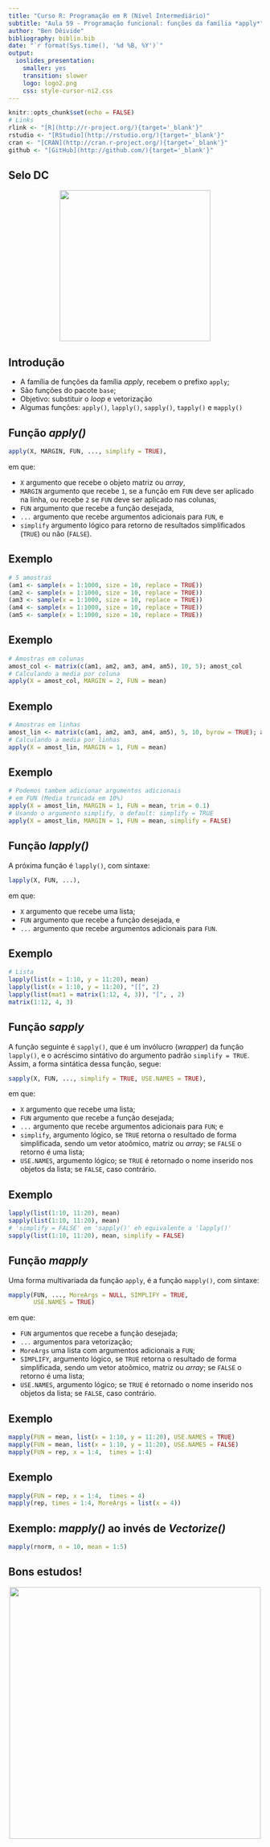 ```yaml
---
title: "Curso R: Programação em R (Nível Intermediário)"
subtitle: "Aula 59 - Programação funcional: funções da família *apply*"
author: "Ben Dêivide"
bibliography: biblio.bib
date: "`r format(Sys.time(), '%d %B, %Y')`"
output: 
  ioslides_presentation: 
    smaller: yes
    transition: slower
    logo: logo2.png
    css: style-cursor-ni2.css
---
```


```r
knitr::opts_chunk$set(echo = FALSE)
# Links
rlink <- "[R](http://r-project.org/){target='_blank'}"
rstudio <- "[RStudio](http://rstudio.org/){target='_blank'}"
cran <- "[CRAN](http://cran.r-project.org/){target='_blank'}"
github <- "[GitHub](http://github.com/){target='_blank'}"
```


<!--
YAML:
date: "`r format(Sys.time(), '%d %B, %Y')`"
=====
APRESENTACAO:

Inserir nas secoes:
{data-background=boards.jpg data-background-size=cover}
-->


## Selo DC

<center>
[![](SeloDC-preto.png){height=300 width=300}](https://bendeivide.github.io/dc/){target="_blank"}
</center>

## Introdução

- A família de funções da família *apply*, recebem o prefixo `apply`;
- São funções do pacote `base`;
- Objetivo: substituir o *loop* e vetorização
- Algumas funções: `apply()`, `lapply()`, `sapply()`, `tapply()` e `mapply()`

## Função *apply()*

```r
apply(X, MARGIN, FUN, ..., simplify = TRUE),
```
em que:

  - `X` argumento que recebe o objeto matriz ou *array*,
  - `MARGIN` argumento que recebe `1`, se a função em `FUN` deve ser aplicado na linha, ou recebe `2` se `FUN` deve ser aplicado nas colunas,
  - `FUN` argumento que recebe a função desejada,
  - `...` argumento que recebe argumentos adicionais para `FUN`, e
  - `simplify` argumento lógico para retorno de resultados simplificados (`TRUE`) ou não (`FALSE`).
  
## Exemplo

```r
# 5 amostras
(am1 <- sample(x = 1:1000, size = 10, replace = TRUE))
(am2 <- sample(x = 1:1000, size = 10, replace = TRUE))
(am3 <- sample(x = 1:1000, size = 10, replace = TRUE))
(am4 <- sample(x = 1:1000, size = 10, replace = TRUE))
(am5 <- sample(x = 1:1000, size = 10, replace = TRUE))
```

## Exemplo

```r
# Amostras em colunas
amost_col <- matrix(c(am1, am2, am3, am4, am5), 10, 5); amost_col
# Calculando a media por coluna
apply(X = amost_col, MARGIN = 2, FUN = mean)
```

## Exemplo

```r
# Amostras em linhas
amost_lin <- matrix(c(am1, am2, am3, am4, am5), 5, 10, byrow = TRUE); amost_lin
# Calculando a media por linhas
apply(X = amost_lin, MARGIN = 1, FUN = mean)
```

## Exemplo

```r
# Podemos tambem adicionar argumentos adicionais
# em FUN (Media truncada em 10%)
apply(X = amost_lin, MARGIN = 1, FUN = mean, trim = 0.1)
# Usando o argumento simplify, o default: simplify = TRUE
apply(X = amost_lin, MARGIN = 1, FUN = mean, simplify = FALSE)
```

## Função *lapply()*

A próxima função é `lapply()`, com sintaxe:

```r
lapply(X, FUN, ...),
```
em que:

  - `X` argumento que recebe uma lista;
  - `FUN` argumento que recebe a função desejada, e
  - `...` argumento que recebe argumentos adicionais para `FUN`.
  
## Exemplo

```r
# Lista
lapply(list(x = 1:10, y = 11:20), mean)
lapply(list(x = 1:10, y = 11:20), "[[", 2)
lapply(list(mat1 = matrix(1:12, 4, 3)), "[", , 2)
matrix(1:12, 4, 3)
```

## Função *sapply*

A função seguinte é `sapply()`, que é um invólucro (*wrapper*) da função `lapply()`, e o acréscimo sintátivo do argumento padrão `simplify = TRUE`. Assim, a forma sintática dessa função, segue:

```r
sapply(X, FUN, ..., simplify = TRUE, USE.NAMES = TRUE),
```
em que:

  - `X` argumento que recebe uma lista;
  - `FUN` argumento que recebe a função desejada;
  - `...` argumento que recebe argumentos adicionais para `FUN`; e
  - `simplify`, argumento lógico, se `TRUE` retorna o resultado de forma simplificada, sendo um vetor atoômico, matriz ou *array*; se `FALSE` o retorno é uma lista;
  - `USE.NAMES`, argumento lógico; se `TRUE` é retornado o nome inserido nos objetos da lista; se `FALSE`, caso contrário.
  
## Exemplo

```r
lapply(list(1:10, 11:20), mean)
sapply(list(1:10, 11:20), mean)
# 'simplify = FALSE' em 'sapply()' eh equivalente a 'lapply()'
sapply(list(1:10, 11:20), mean, simplify = FALSE)
```

## Função *mapply*

Uma forma multivariada da função `apply`, é a função `mapply()`, com sintaxe:

```r
mapply(FUN, ..., MoreArgs = NULL, SIMPLIFY = TRUE,
       USE.NAMES = TRUE)
```
em que:

  - `FUN` argumentos que recebe a função desejada;
  - `...` argumentos para vetorização;
  - `MoreArgs` uma lista com argumentos adicionais a `FUN`;
  - `SIMPLIFY`, argumento lógico, se `TRUE` retorna o resultado de forma simplificada, sendo um vetor atoômico, matriz ou *array*; se `FALSE` o retorno é uma lista;
  - `USE.NAMES`, argumento lógico; se `TRUE` é retornado o nome inserido nos objetos da lista; se `FALSE`, caso contrário.

## Exemplo

```r
mapply(FUN = mean, list(x = 1:10, y = 11:20), USE.NAMES = TRUE)
mapply(FUN = mean, list(x = 1:10, y = 11:20), USE.NAMES = FALSE)
mapply(FUN = rep, x = 1:4,  times = 1:4)
```

## Exemplo

```r
mapply(FUN = rep, x = 1:4,  times = 4)
mapply(rep, times = 1:4, MoreArgs = list(x = 4))
```

## Exemplo: *mapply()* ao invés de *Vectorize()*

```r
mapply(rnorm, n = 10, mean = 1:5)
```

## Bons estudos!

<center>
[![](logo2.png){height=500 width=500}](https://bendeivide.github.io/courses/cursor/){target="_blank"}
</center>
